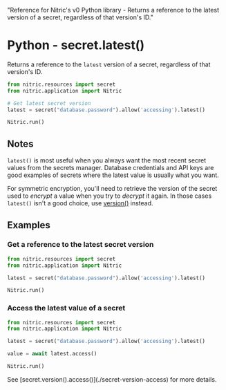   "Reference for Nitric's v0 Python library - Returns a reference to the latest version of a secret, regardless of that version's ID."

# Python - secret.latest()

Returns a reference to the `latest` version of a secret, regardless of that version's ID.

```python
from nitric.resources import secret
from nitric.application import Nitric

# Get latest secret version
latest = secret("database.password").allow('accessing').latest()

Nitric.run()
```

## Notes

`latest()` is most useful when you always want the most recent secret values from the secrets manager. Database credentials and API keys are good examples of secrets where the latest value is usually what you want.

For symmetric encryption, you'll need to retrieve the version of the secret used to _encrypt_ a value when you try to _decrypt_ it again. In those cases `latest()` isn't a good choice, use [version()](./secret-version) instead.

## Examples

### Get a reference to the latest secret version

```python
from nitric.resources import secret
from nitric.application import Nitric

latest = secret("database.password").allow('accessing').latest()

Nitric.run()
```

### Access the latest value of a secret

```python
from nitric.resources import secret
from nitric.application import Nitric

latest = secret("database.password").allow('accessing').latest()

value = await latest.access()

Nitric.run()
```

<Note>
  See [secret.version().access()](./secret-version-access) for more details.
</Note>
